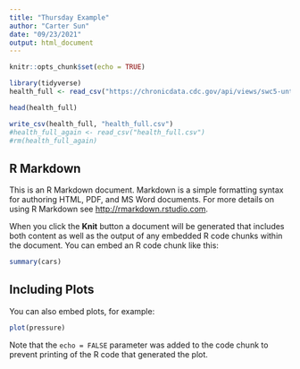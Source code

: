 ```yaml
---
title: "Thursday Example"
author: "Carter Sun"
date: "09/23/2021"
output: html_document
---
```


```r
knitr::opts_chunk$set(echo = TRUE)
```


```r
library(tidyverse)
health_full <- read_csv("https://chronicdata.cdc.gov/api/views/swc5-untb/rows.csv?accessType=DOWNLOAD&bom=true&format=true")

head(health_full)

```

```r
write_csv(health_full, "health_full.csv")
#health_full_again <- read_csv("health_full.csv")
#rm(health_full_again)
```


## R Markdown

This is an R Markdown document. Markdown is a simple formatting syntax for authoring HTML, PDF, and MS Word documents. For more details on using R Markdown see <http://rmarkdown.rstudio.com>.

When you click the **Knit** button a document will be generated that includes both content as well as the output of any embedded R code chunks within the document. You can embed an R code chunk like this:

```r
summary(cars)
```

## Including Plots

You can also embed plots, for example:

```r
plot(pressure)
```

Note that the `echo = FALSE` parameter was added to the code chunk to prevent printing of the R code that generated the plot.
